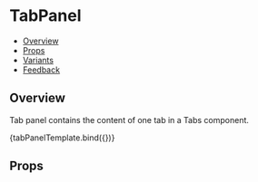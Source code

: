 
<Meta title="Navigation/Tabs - (Coming Soon)/TabPanel - (Coming Soon)" component={TabPanel} />

<!--- Component template -->


<!--- Component documentation -->

# TabPanel

- [Overview](#overview)
- [Props](#props)
- [Variants](#variants)
- [Feedback](#feedback)

## Overview

Tab panel contains the content of one tab in a Tabs component.

<Canvas>
  <Story name="Overview" args={{ children: "Content" }}>
    {tabPanelTemplate.bind({})}
  </Story>
</Canvas>

## Props

<ArgsTable story="Overview" />
